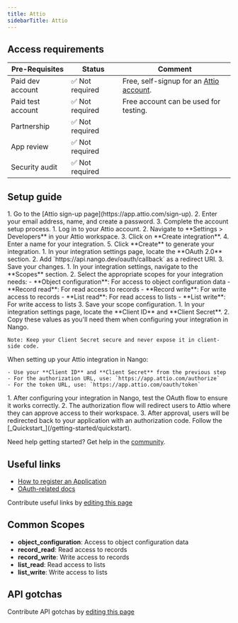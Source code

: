 ```yaml
---
title: Attio
sidebarTitle: Attio
---
```



<Overview />
<PreBuiltTooling />
<PreBuiltUseCases />

## Access requirements
| Pre-Requisites | Status | Comment|
| - | - | - |
| Paid dev account | ✅ Not required | Free, self-signup for an [Attio account](https://app.attio.com/sign-up). |
| Paid test account | ✅ Not required | Free account can be used for testing. |
| Partnership | ✅ Not required | |
| App review | ✅ Not required | |
| Security audit | ✅ Not required | |


## Setup guide

<Steps>
  <Step title="Create an Attio account">
    1. Go to the [Attio sign-up page](https://app.attio.com/sign-up).
    2. Enter your email address, name, and create a password.
    3. Complete the account setup process.
  </Step>
  <Step title="Create a new integration">
    1. Log in to your Attio account.
    2. Navigate to **Settings > Developers** in your Attio workspace.
    3. Click on **Create integration**.
    4. Enter a name for your integration.
    5. Click **Create** to generate your integration.
  </Step>
  <Step title="Configure OAuth settings">
    1. In your integration settings page, locate the **OAuth 2.0** section.
    2. Add `https://api.nango.dev/oauth/callback` as a redirect URI.
    3. Save your changes.
  </Step>
  <Step title="Configure integration scopes">
    1. In your integration settings, navigate to the **Scopes** section.
    2. Select the appropriate scopes for your integration needs:
       - **Object configuration**: For access to object configuration data
       - **Record read**: For read access to records
       - **Record write**: For write access to records
       - **List read**: For read access to lists
       - **List write**: For write access to lists
    3. Save your scope configuration.
  </Step>
  <Step title="Obtain your OAuth credentials">
    1. In your integration settings page, locate the **Client ID** and **Client Secret**.
    2. Copy these values as you'll need them when configuring your integration in Nango.
    
    Note: Keep your Client Secret secure and never expose it in client-side code.
  </Step>
  <Step title="Configure your integration in Nango">
    When setting up your Attio integration in Nango:
    
    - Use your **Client ID** and **Client Secret** from the previous step
    - For the authorization URL, use: `https://app.attio.com/authorize`
    - For the token URL, use: `https://app.attio.com/oauth/token`
  </Step>
  <Step title="Test the OAuth flow">
    1. After configuring your integration in Nango, test the OAuth flow to ensure it works correctly.
    2. The authorization flow will redirect users to Attio where they can approve access to their workspace.
    3. After approval, users will be redirected back to your application with an authorization code.
  </Step>
  <Step title="Next">
    Follow the [_Quickstart_](/getting-started/quickstart).
  </Step>
</Steps>

<Tip>Need help getting started? Get help in the [community](https://nango.dev/slack).</Tip>


## Useful links

-   [How to register an Application](https://developers.attio.com/docs/integrations)
-   [OAuth-related docs](https://developers.attio.com/reference/using-oauth)

<Note>Contribute useful links by [editing this page](https://github.com/nangohq/nango/tree/master/docs-v2/integrations/all/attio.mdx)</Note>

## Common Scopes

- **object_configuration**: Access to object configuration data
- **record_read**: Read access to records
- **record_write**: Write access to records
- **list_read**: Read access to lists
- **list_write**: Write access to lists

## API gotchas

<Note>Contribute API gotchas by [editing this page](https://github.com/nangohq/nango/tree/master/docs-v2/integrations/all/attio.mdx)</Note>
